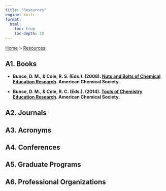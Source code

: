 ```yaml
---
title: "Resources"
engine: knitr
format:
  html: 
    toc: true
    toc-depth: 10
---
```


[Home](../index.qmd) > [Resources](/resources/resources.qmd)

## A1. Books

- <b>Bunce, D. M., & Cole, R. S. (Eds.). (2008). [Nuts and Bolts of Chemical Education Research](https://doi.org/10.1021/bk-2008-0976). American Chemical Society.</b>

- <b>Bunce, D. M., & Cole, R. C. (Eds.). (2014). [Tools of Chemistry Education Research](https://doi.org/10.1021/bk-2014-1166). American Chemical Society.</b>

## A2. Journals

## A3. Acronyms

## A4. Conferences

## A5. Graduate Programs

## A6. Professional Organizations
